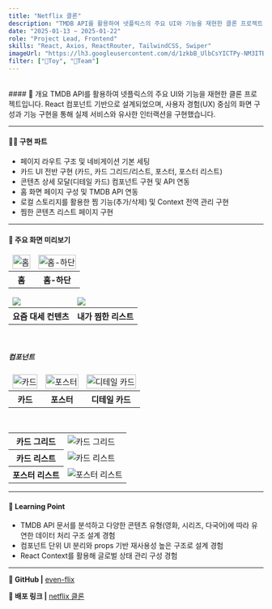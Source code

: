 ```yaml
---
title: "Netflix 클론"
description: "TMDB API를 활용하여 넷플릭스의 주요 UI와 기능을 재현한 클론 프로젝트"
date: "2025-01-13 ~ 2025-01-22"
role: "Project Lead, Frontend"
skills: "React, Axios, ReactRouter, TailwindCSS, Swiper"
imageUrl: "https://lh3.googleusercontent.com/d/1zkbB_UlbCsYICTPy-NM3ITBgpP86Gapn"
filter: ["🧸Toy", "👬Team"]
---
```


<br />
#### 🧾 개요
TMDB API를 활용하여 넷플릭스의 주요 UI와 기능을 재현한 클론 프로젝트입니다. 
React 컴포넌트 기반으로 설계되었으며, 사용자 경험(UX) 중심의 화면 구성과 기능 구현을 통해 실제 서비스와 유사한 인터랙션을 구현했습니다.

---

#### 🧑‍💻 구현 파트
- 페이지 라우트 구조 및 네비게이션 기본 세팅
- 카드 UI 전반 구현 (카드, 카드 그리드/리스트, 포스터, 포스터 리스트)
- 콘텐츠 상세 모달(디테일 카드) 컴포넌트 구현 및 API 연동
- 홈 화면 페이지 구성 및 TMDB API 연동
- 로컬 스토리지를 활용한 찜 기능(추가/삭제) 및 Context 전역 관리 구현
- 찜한 콘텐츠 리스트 페이지 구현

---

#### 📸 주요 화면 미리보기

<table>
  <thead>
    <tr>
      <td>
        <img src="https://github.com/user-attachments/assets/f7a489d7-0b1d-4d08-8dc9-9a9da61ab3b8" alt="홈" width="100%" />
      </td>
      <td>
        <img src="https://github.com/user-attachments/assets/35f17180-1363-481b-abf2-f114463c9891" alt="홈-하단" width="100%" />
      </td>
    </tr>
    
  </thead>
  <tbody>
    <tr>
      <th>홈</th>
      <th>홈-하단</th>
    </tr>
  </tbody>
</table>

<table>
  <thead>
    <tr>
      <td>
      <img src="https://github.com/user-attachments/assets/1a3d4f31-8b95-4f54-91e3-19d63cc96b33"  />
    </td>
    <td >
      <img src="https://github.com/user-attachments/assets/845aecd0-6328-49fb-ac31-c7ba39a84882"  />
    </td>
    </tr>
  </thead>
  <tbody>
    <tr>
      <th>요즘 대세 컨텐츠</th>
      <th>내가 찜한 리스트</th>
    </tr>
  </tbody>
</table>

<br />

##### 컴포넌트
<table>
  <thead>
    <tr>
      <td><img src="https://github.com/user-attachments/assets/5a134c21-0903-4f80-83fd-83d0ee44043c" alt="카드" width="100%" /></td>
      <td><img src="https://github.com/user-attachments/assets/601f07a0-d57a-4f35-91c8-69f6f9e65212" alt="포스터" width="100%" /></td>
      <td><img src="https://github.com/user-attachments/assets/ed548f81-6527-448f-9a38-4743548cfeab" alt="디테일 카드" width="100%" /></td>
    </tr>
  </thead>
  <tbody>
    <tr>
      <th>카드</th>
      <th>포스터</th>
      <th>디테일 카드</th>
    </tr>
  </tbody>
</table>

<br />

<table>
  <tbody>
    <tr>
      <th style={{ textAlign: "center" }}>카드   그리드</th>
      <td>
        <img src="https://github.com/user-attachments/assets/99280329-4644-4cdd-b2f1-3ea42de6171c" alt="카드 그리드" style={{ width: "100%" }} />
      </td>
    </tr>
    <tr>
      <th style={{ textAlign: "center" }}>카드   리스트</th>
      <td>
        <img src="https://github.com/user-attachments/assets/389da840-e183-4680-8c22-4119e3cfda56" alt="카드 리스트" style={{ width: "100%" }} />
      </td>
    </tr>
    <tr>
      <th style={{ textAlign: "center" }}>포스터 리스트</th>
      <td>
        <img src="https://github.com/user-attachments/assets/75fea395-624b-469f-b9d8-32d0c98101a9" alt="포스터 리스트" style={{ width: "100%" }} />
      </td>
    </tr>
  </tbody>
</table>

---

#### 🧠 Learning Point
- TMDB API 문서를 분석하고 다양한 콘텐츠 유형(영화, 시리즈, 다국어)에 따라 유연한 데이터 처리 구조 설계 경험
- 컴포넌트 단위 UI 분리와 props 기반 재사용성 높은 구조로 설계 경험
- React Context를 활용해 글로벌 상태 관리 구성 경험

---

**🔗 GitHub |** [even-flix](https://github.com/nahyukk/even-flix)    

**🔗 배포 링크 |** [netflix 클론](https://nahyukk.github.io/even-flix/)

<ThickLine />